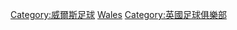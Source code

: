 {{Commonscat|Association football clubs of Wales}}

[[Category:威爾斯足球|Category:威爾斯足球]]
[[Category:各國足球會|Wales]]
[[Category:英國足球俱樂部|Category:英國足球俱樂部]]